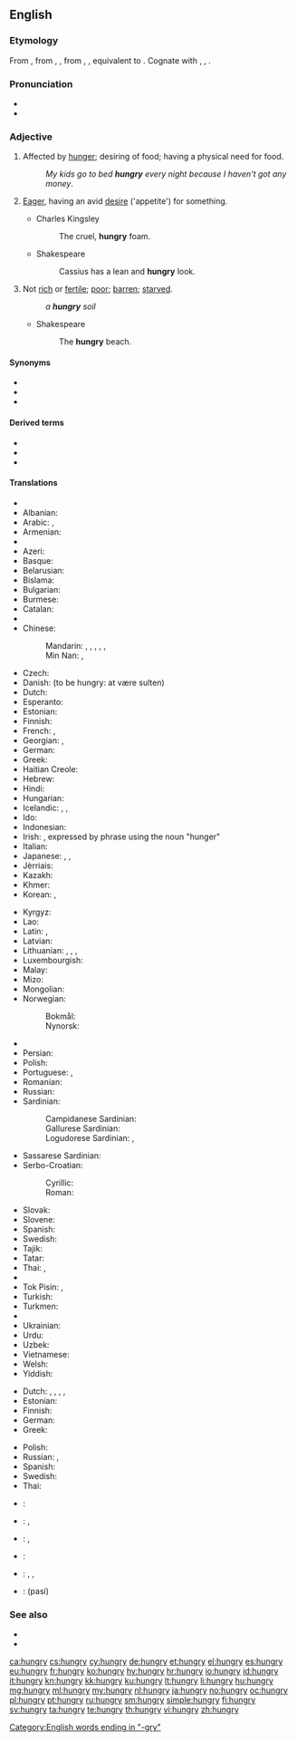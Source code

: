==English==

===Etymology===
From {{etyl|enm|en}} {{term|hungry|lang=enm}}, from {{etyl|ang|en}} {{term|hungrig|hungriġ|lang=ang}}, {{term|hungreg|hungreġ|hungry, famishing; meager|lang=ang}}, from {{etyl|gem-pro|en}} {{recons|hungragaz|lang=gem-pro}}, {{recons|hungrugaz||hungry|lang=gem-pro}}, equivalent to {{suffix|hunger|y}}. Cognate with {{etyl|nl|-}} {{term|hongerig||hungry|lang=nl}}, {{etyl|de|-}} {{term|hungrig||hungry|lang=de}}, {{etyl|sv|-}} {{term|hungrig||hungry|lang=sv}}.

===Pronunciation===
* {{IPA|/ˈhʌŋ.ɡɹi/}}
* {{audio|en-us-hungry.ogg|Audio (US)}}

===Adjective===
{{en-adj|hungri|er}}

# Affected by [[hunger]]; desiring of food; having a physical need for food.
#: ''My kids go to bed '''hungry''' every night because I haven't got any money''.
# {{context|figuratively|lang=en}} [[eager|Eager]], having an avid [[desire]] ('appetite') for something.
#* Charles Kingsley
#*: The cruel, '''hungry''' foam.
#* Shakespeare
#*: Cassius has a lean and '''hungry''' look.
# Not [[rich]] or [[fertile]]; [[poor]]; [[barren]]; [[starved]].
#: ''a '''hungry''' soil''
#* Shakespeare
#*: The '''hungry''' beach.

====Synonyms====
* {{l/en|famished}}
* {{l/en|peckish}}
* {{l/en|starving}}

====Derived terms====
* {{l/en|hungrily}}
* {{l/en|hungriness}}
* {{l/en|hungry as a hog}}

====Translations====
{{trans-top|affected by hunger; desirous of food}}
* {{trreq|ab}}
* Albanian: {{t|sq|i uritur}}
* Arabic: {{t-|ar|جائع|tr=jāʾiʿ}}, {{t-|ar|جوعان|tr=jawʿān}}
* Armenian: {{t-|hy|սոված|tr=sovac|sc=Armn}}
* {{trreq|av}}
* Azeri: {{t-|az|ac}}
* Basque: {{t|eu|gosebera}}
* Belarusian: {{t-|be|галодны|tr=halódny|sc=Cyrl}}
* Bislama: {{t-|bi|hanggre}}
* Bulgarian: {{t+|bg|гладен|tr=gladen}}
* Burmese: {{t+|my|ဆာ|tr=hsa|sc=Mymr}}
* Catalan: {{t-|ca|afamat}}
* {{trreq|ce}}
* Chinese:
*: Mandarin: {{t|cmn|飢餓|sc=Hani}}, {{t|cmn|饥饿|tr=jī'è|sc=Hani}}, {{t-|cmn|餓|sc=Hani}}, {{t-|cmn|饿|tr=è|sc=Hani}}, {{t-|cmn|飢|sc=Hani}}, {{t-|cmn|饥|tr=jī|sc=Hani}}
*: Min Nan: {{t+|nan|飢|tr=ki|sc=Hans}}, {{t+|nan|枵|tr=iau|sc=Hans}}
* Czech: {{t+|cs|hladový|m}}
* Danish: {{t-|da|sulten}} (to be hungry: at være sulten)
* Dutch: {{t+|nl|hongerig}} {{qualifier|see usage notes on that page}}
* Esperanto: {{t-|eo|malsata}}
* Estonian: {{t+|et|näljane}}
* Finnish: {{t+|fi|nälkäinen}}
* French: {{t+|fr|avoir faim}}, {{t+|fr|affamé}}
* Georgian: {{t-|ka|მშიერი|tr=mšieri|sc=Geor}}, {{t-|ka|დამშეული|tr=damšeuli|sc=Geor}}
* German: {{t+|de|hungrig}}
* Greek: {{t+|el|πεινασμένος|tr=peinasménos|sc=Grek}}
* Haitian Creole: {{tø|ht|grangou}}
* Hebrew: {{t+|he|רעב|tr=ra'év|sc=Hebr}}
* Hindi: {{t-|hi|भूखा|tr=bhūkhā|sc=Deva}}
* Hungarian: {{t+|hu|éhes}}
* Icelandic: {{t+|is|svangur|m}}, {{t-|is|hungraður|m}}, {{t-|is|soltinn|m}}
* Ido: {{t+|io|hungroza}}
* Indonesian: {{t+|id|lapar}}
* Irish: {{t-|ga|ocrach}}, {{qualifier|attributive}} expressed by phrase using the noun {{t-|ga|ocras|m}} "hunger"
* Italian: {{t+|it|affamato}}
* Japanese: {{t+|ja|空腹|tr=くうふくな, kūfuku-na|alt=空腹な|sc=Jpan}}, {{t-|ja|飢えた|tr=うえた, ueta, かつえた, katsueta}}, {{t-|ja|お腹が空いている|tr=おなかがすいている, onaka ga suite iru}}
* Jèrriais: {{tø|roa-jer|affanmé}}
* Kazakh: {{t|kk|аш|tr=aş|sc=Cyrl}}
* Khmer: {{t+|km|ឃ្លាន|tr=klīən|sc=Khmr}}
* Korean: {{t-|ko|배고픈|tr=baegopeun|sc=Kore}}, {{t-|ko|굶주린|tr=gumjurin|sc=Kore}}
{{trans-mid}}
* Kyrgyz: {{t+|ky|ач|tr=aç|sc=Cyrl}}
* Lao: {{t-|lo|ຫິວ|tr=hĭw|sc=Laoo}}
* Latin: {{t-|la|esuriens|alt=ēsuriēns}}, {{t-|la|ieiunus|alt=iēiūnus}}
* Latvian: {{t-|lv|izsalcis}}
* Lithuanian: {{t+|lt|alkanas|m}}, {{t+|lt|alkana|f}}, {{t-|lt|išbadėjęs|m}}, {{t-|lt|išbadėjusi|f}}
* Luxembourgish: {{t-|lb|hongereg}}
* Malay: {{t-|ms|lapar}}
* Mizo: {{tø|lus|rilṭam}}
* Mongolian: {{t-|mn|ѳлѳн|tr=ölön|sc=Cyrl}}
* Norwegian:
*: Bokmål: {{t|nb|sulten}}
*: Nynorsk: {{t|nn|svolten}}
* {{trreq|os}}
* Persian: {{t+|fa|گرسنه|tr=gorosne|sc=fa-Arab}}
* Polish: {{t+|pl|głodny|m}}
* Portuguese: {{t+|pt|faminto}}, {{t+|pt|com}} {{t+|pt|fome}}
* Romanian: {{t-|ro|flămând}}
* Russian: {{t+|ru|голодный|tr=golódnyj}}
* Sardinian:
*: Campidanese Sardinian: {{tø|sro|famìu}}
*: Gallurese Sardinian: {{tø|sdn|famitu}}
*: Logudorese Sardinian: {{tø|src|famìdu}}, {{tø|src|afframicosau}}
* Sassarese Sardinian: {{tø|sdc|famiddu}}
* Serbo-Croatian:
*: Cyrillic: {{t-|sh|гладан}}
*: Roman: {{t-|sh|gladan}}
* Slovak: {{t-|sk|hladný}}
* Slovene: {{t+|sl|lačen}}
* Spanish: {{t+|es|hambriento}}
* Swedish: {{t+|sv|hungrig}}
* Tajik: {{t-|tg|гурусна|tr=gurusna|sc=Cyrl}}
* Tatar: {{t-|tt|ач|tr=aç|sc=Cyrl}}
* Thai: {{t+|th|หิว|tr=hĭw|sc=Thai}}, {{t-|th|ท้องเลว|tr=tóng leo|sc=Thai}}
* {{trreq|bo}}
* Tok Pisin: {{t-|tpi|hanggre}}, {{t-|tpi|hangre}}
* Turkish: {{t+|tr|aç}}
* Turkmen: {{t+|tk|aç}}
* {{trreq|tyv}}
* Ukrainian: {{t-|uk|голодний|tr=holódnyj}}
* Urdu: {{t-|ur|بھوکا|tr=bhūkā|sc=ur-Arab}}
* Uzbek: {{t-|uz|och}}
* Vietnamese: {{t+|vi|đói}}
* Welsh: {{t|cy|newynog}}
* Yiddish: {{t-|yi|הונגעריק|tr=hungerik|sc=Hebr}}
{{trans-bottom}}

{{trans-top|eager, having a desire for something}}
* Dutch: {{t|nl|hongerend}}, {{t|nl|hongerig}}, {{t|nl|begerig}}, {{t|nl|lustend}}, {{t|nl|snakkend}}
* Estonian: {{t-|et|ihkav}}
* Finnish: {{t+|fi|nälkäinen}}
* German: {{t-|de|gierig}}
* Greek: {{t+|el|πεινασμένος|m}}
{{trans-mid}}
* Polish: {{t-|pl|spragniony|m}}
* Russian: {{t+|ru|алчущий|tr=álčuščij}}, {{t+|ru|жаждущий|tr=žážduščij}}
* Spanish: {{t+|es|hambriento}}
* Swedish: {{t+|sv|hungrig}}
* Thai: {{t|th|กระหาย|tr=gràhăai|sc=Thai}}
{{trans-bottom}}

{{checktrans-top}}
* {{ttbc|id}}: {{t|id|lapar}}
* {{ttbc|ko}}: {{t|ko|고프다|tr=gopuda|sc=Kore}}, {{t|ko|배고프다|tr=bae-gopuda|sc=Kore}}
{{trans-mid}}
* {{ttbc|ku}}: {{t|ku|birsî}}, {{t|ku|birçî}}
* {{ttbc|mh}}: {{t|mh|kwule}}
* {{ttbc|pt}}: {{t|pt|com fome}}, {{t|pt|esfomeado|m}}, {{t|pt|esfomeada|f}} <!-- link as t-SOP if non-idiomatic; put marked word in|alt=; see [[User:Kephir/gadgets/xte#Translation_fixing]] -->
* {{ttbc|ta}}: (pasi)
{{trans-bottom}}

===See also===
* {{l/en|thirsty}}
* {{l/en|I am hungry}}

[[Category:English words ending in "-gry"]]

[[ca:hungry]]
[[cs:hungry]]
[[cy:hungry]]
[[de:hungry]]
[[et:hungry]]
[[el:hungry]]
[[es:hungry]]
[[eu:hungry]]
[[fr:hungry]]
[[ko:hungry]]
[[hy:hungry]]
[[hr:hungry]]
[[io:hungry]]
[[id:hungry]]
[[it:hungry]]
[[kn:hungry]]
[[kk:hungry]]
[[ku:hungry]]
[[lt:hungry]]
[[li:hungry]]
[[hu:hungry]]
[[mg:hungry]]
[[ml:hungry]]
[[my:hungry]]
[[nl:hungry]]
[[ja:hungry]]
[[no:hungry]]
[[oc:hungry]]
[[pl:hungry]]
[[pt:hungry]]
[[ru:hungry]]
[[sm:hungry]]
[[simple:hungry]]
[[fi:hungry]]
[[sv:hungry]]
[[ta:hungry]]
[[te:hungry]]
[[th:hungry]]
[[vi:hungry]]
[[zh:hungry]]